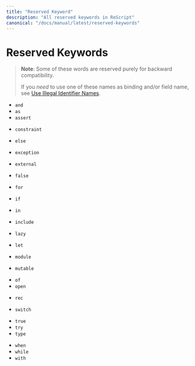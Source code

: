 ```yaml
---
title: "Reserved Keyword"
description: "All reserved keywords in ReScript"
canonical: "/docs/manual/latest/reserved-keywords"
---
```


# Reserved Keywords

> **Note**: Some of these words are reserved purely for backward compatibility.
>
> If you _need_ to use one of these names as binding and/or field name, see [Use Illegal Identifier Names](use-illegal-identifier-names.md).

- `and`
- `as`
- `assert`

<!-- - `begin` -->

<!-- - `class` -->

- `constraint`

<!-- - `do` -->
<!-- - `done` -->

- `else`
  <!-- - `end` -->
  <!-- - `esfun` -->
- `exception`
- `external`

- `false`
- `for`
  <!-- - `fun` -->
  <!-- - `function` -->
  <!-- - `functor` -->

- `if`
- `in`
- `include`
  <!-- - `inherit` -->
  <!-- - `initializer` -->

- `lazy`
- `let`

- `module`
- `mutable`

<!-- - `new` -->
<!-- - `nonrec` -->

<!-- - `object` -->

- `of`
- `open`
<!-- - `or` -->

<!-- - `pri` -->
<!-- - `pub` -->

- `rec`

<!-- - `sig` -->
<!-- - `struct` -->

- `switch`

<!-- - `then` -->

- `true`
- `try`
- `type`

<!-- - `val` -->
<!-- - `virtual` -->

- `when`
- `while`
- `with`
